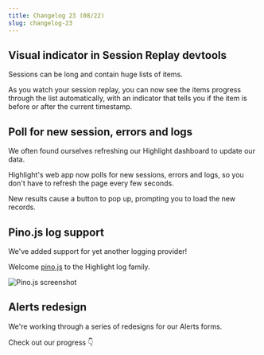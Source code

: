 ```yaml
---
title: Changelog 23 (08/22)
slug: changelog-23
---
```


## Visual indicator in Session Replay devtools

Sessions can be long and contain huge lists of items.

As you watch your session replay, you can now see the items progress through the list automatically, with an indicator that tells you if the item is before or after the current timestamp.

<EmbeddedVideo
	src="https://www.loom.com/embed/1f1b97e2bdf145869ae41efb5b182c13?sid=80aded93-467c-419c-91c1-d5d8eaa16d9f"
	title="Loom"
	allow="accelerometer; autoplay; clipboard-write; encrypted-media; gyroscope; picture-in-picture; web-share"
/>

## Poll for new session, errors and logs

We often found ourselves refreshing our Highlight dashboard to update our data.

Highlight's web app now polls for new sessions, errors and logs, so you don't have to refresh the page every few seconds.

New results cause a button to pop up, prompting you to load the new records.

<EmbeddedVideo
	src="https://www.loom.com/embed/0c7ce5a684294081ba2b0743a61710d0?sid=d10d7d9d-addc-4fa8-a532-d73139b7e521"
	title="Loom"
	allow="accelerometer; autoplay; clipboard-write; encrypted-media; gyroscope; picture-in-picture; web-share"
/>

## Pino.js log support

We've added support for yet another logging provider!

Welcome [pino.js](https://getpino.io/#/) to the Highlight log family.

![Pino.js screenshot](/images/changelog/23/pino-logging.png)

## Alerts redesign

We're working through a series of redesigns for our Alerts forms.

Check out our progress 👇

<EmbeddedVideo
	src="https://www.screencast.com/users/ChrisEsplin/folders/Snagit/media/0564d1e9-eb2a-43e0-b072-f400b1565a46/embed"
	title="Screencast.com"
	allow="accelerometer; autoplay; clipboard-write; encrypted-media; gyroscope; picture-in-picture; web-share"
/>
